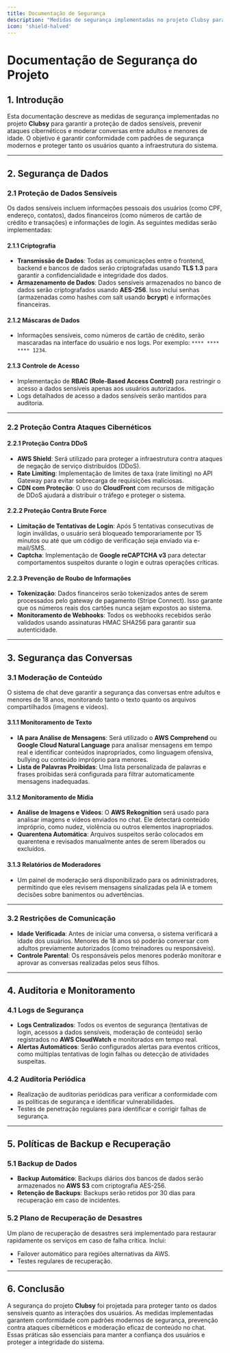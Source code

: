 ```yaml
---
title: Documentação de Segurança
description: "Medidas de segurança implementadas no projeto Clubsy para proteger dados sensíveis, prevenir ataques cibernéticos e moderar conversas entre adultos e menores."
icon: 'shield-halved'
---
```


# Documentação de Segurança do Projeto

## 1. Introdução

Esta documentação descreve as medidas de segurança implementadas no projeto **Clubsy** para garantir a proteção de dados sensíveis, prevenir ataques cibernéticos e moderar conversas entre adultos e menores de idade. O objetivo é garantir conformidade com padrões de segurança modernos e proteger tanto os usuários quanto a infraestrutura do sistema.

---

## 2. Segurança de Dados

### 2.1 Proteção de Dados Sensíveis

Os dados sensíveis incluem informações pessoais dos usuários (como CPF, endereço, contatos), dados financeiros (como números de cartão de crédito e transações) e informações de login. As seguintes medidas serão implementadas:

#### 2.1.1 Criptografia

- **Transmissão de Dados**: Todas as comunicações entre o frontend, backend e bancos de dados serão criptografadas usando **TLS 1.3** para garantir a confidencialidade e integridade dos dados.
- **Armazenamento de Dados**: Dados sensíveis armazenados no banco de dados serão criptografados usando **AES-256**. Isso inclui senhas (armazenadas como hashes com salt usando **bcrypt**) e informações financeiras.

#### 2.1.2 Máscaras de Dados

- Informações sensíveis, como números de cartão de crédito, serão mascaradas na interface do usuário e nos logs. Por exemplo: `**** **** **** 1234`.

#### 2.1.3 Controle de Acesso

- Implementação de **RBAC (Role-Based Access Control)** para restringir o acesso a dados sensíveis apenas aos usuários autorizados.
- Logs detalhados de acesso a dados sensíveis serão mantidos para auditoria.

---

### 2.2 Proteção Contra Ataques Cibernéticos

#### 2.2.1 Proteção Contra DDoS

- **AWS Shield**: Será utilizado para proteger a infraestrutura contra ataques de negação de serviço distribuídos (DDoS).
- **Rate Limiting**: Implementação de limites de taxa (rate limiting) no API Gateway para evitar sobrecarga de requisições maliciosas.
- **CDN com Proteção**: O uso do **CloudFront** com recursos de mitigação de DDoS ajudará a distribuir o tráfego e proteger o sistema.

#### 2.2.2 Proteção Contra Brute Force

- **Limitação de Tentativas de Login**: Após 5 tentativas consecutivas de login inválidas, o usuário será bloqueado temporariamente por 15 minutos ou até que um código de verificação seja enviado via e-mail/SMS.
- **Captcha**: Implementação de **Google reCAPTCHA v3** para detectar comportamentos suspeitos durante o login e outras operações críticas.

#### 2.2.3 Prevenção de Roubo de Informações

- **Tokenização**: Dados financeiros serão tokenizados antes de serem processados pelo gateway de pagamento (Stripe Connect). Isso garante que os números reais dos cartões nunca sejam expostos ao sistema.
- **Monitoramento de Webhooks**: Todos os webhooks recebidos serão validados usando assinaturas HMAC SHA256 para garantir sua autenticidade.

---

## 3. Segurança das Conversas

### 3.1 Moderação de Conteúdo

O sistema de chat deve garantir a segurança das conversas entre adultos e menores de 18 anos, monitorando tanto o texto quanto os arquivos compartilhados (imagens e vídeos).

#### 3.1.1 Monitoramento de Texto

- **IA para Análise de Mensagens**: Será utilizado o **AWS Comprehend** ou **Google Cloud Natural Language** para analisar mensagens em tempo real e identificar conteúdos inapropriados, como linguagem ofensiva, bullying ou conteúdo impróprio para menores.
- **Lista de Palavras Proibidas**: Uma lista personalizada de palavras e frases proibidas será configurada para filtrar automaticamente mensagens inadequadas.

#### 3.1.2 Monitoramento de Mídia

- **Análise de Imagens e Vídeos**: O **AWS Rekognition** será usado para analisar imagens e vídeos enviados no chat. Ele detectará conteúdo impróprio, como nudez, violência ou outros elementos inapropriados.
- **Quarentena Automática**: Arquivos suspeitos serão colocados em quarentena e revisados manualmente antes de serem liberados ou excluídos.

#### 3.1.3 Relatórios de Moderadores

- Um painel de moderação será disponibilizado para os administradores, permitindo que eles revisem mensagens sinalizadas pela IA e tomem decisões sobre banimentos ou advertências.

---

### 3.2 Restrições de Comunicação

- **Idade Verificada**: Antes de iniciar uma conversa, o sistema verificará a idade dos usuários. Menores de 18 anos só poderão conversar com adultos previamente autorizados (como treinadores ou responsáveis).
- **Controle Parental**: Os responsáveis pelos menores poderão monitorar e aprovar as conversas realizadas pelos seus filhos.

---

## 4. Auditoria e Monitoramento

### 4.1 Logs de Segurança

- **Logs Centralizados**: Todos os eventos de segurança (tentativas de login, acessos a dados sensíveis, moderação de conteúdo) serão registrados no **AWS CloudWatch** e monitorados em tempo real.
- **Alertas Automáticos**: Serão configurados alertas para eventos críticos, como múltiplas tentativas de login falhas ou detecção de atividades suspeitas.

### 4.2 Auditoria Periódica

- Realização de auditorias periódicas para verificar a conformidade com as políticas de segurança e identificar vulnerabilidades.
- Testes de penetração regulares para identificar e corrigir falhas de segurança.

---

## 5. Políticas de Backup e Recuperação

### 5.1 Backup de Dados

- **Backup Automático**: Backups diários dos bancos de dados serão armazenados no **AWS S3** com criptografia AES-256.
- **Retenção de Backups**: Backups serão retidos por 30 dias para recuperação em caso de incidentes.

### 5.2 Plano de Recuperação de Desastres

Um plano de recuperação de desastres será implementado para restaurar rapidamente os serviços em caso de falha crítica. Inclui:

- Failover automático para regiões alternativas da AWS.
- Testes regulares de recuperação.

---

## 6. Conclusão

A segurança do projeto **Clubsy** foi projetada para proteger tanto os dados sensíveis quanto as interações dos usuários. As medidas implementadas garantem conformidade com padrões modernos de segurança, prevenção contra ataques cibernéticos e moderação eficaz de conteúdo no chat. Essas práticas são essenciais para manter a confiança dos usuários e proteger a integridade do sistema.